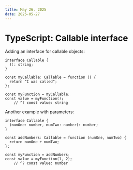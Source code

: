 ```yaml
---
title: May 26, 2025
date: 2025-05-27
---
```


# TypeScript: Callable interface

Adding an interface for callable objects:

```tsx
interface Callable {
  (): string;
}

const myCallable: Callable = function () {
  return "I was called";
};

const myFunction = myCallable;
const value = myFunction();
    // ^? const value: string
```

Another example with parameters:

```tsx
interface Callable {
  (numOne: number, numTwo: number): number;
}

const addNumbers: Callable = function (numOne, numTwo) {
  return numOne + numTwo;
};

const myFunction = addNumbers;
const value = myFunction(1, 2);
    // ^? const value: number
```
